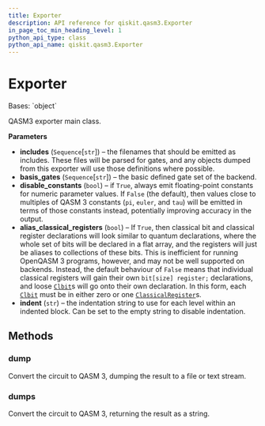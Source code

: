 ```yaml
---
title: Exporter
description: API reference for qiskit.qasm3.Exporter
in_page_toc_min_heading_level: 1
python_api_type: class
python_api_name: qiskit.qasm3.Exporter
---
```


# Exporter

<Class id="qiskit.qasm3.Exporter" github="https://github.com/qiskit/qiskit/tree/stable/0.21/qiskit/qasm3/exporter.py" signature="Exporter(includes=('stdgates.inc',), basis_gates=('U',), disable_constants=False, alias_classical_registers=False, indent='  ')">
  Bases: `object`

  QASM3 exporter main class.

  **Parameters**

  *   **includes** (`Sequence`\[`str`]) – the filenames that should be emitted as includes. These files will be parsed for gates, and any objects dumped from this exporter will use those definitions where possible.
  *   **basis\_gates** (`Sequence`\[`str`]) – the basic defined gate set of the backend.
  *   **disable\_constants** (`bool`) – if `True`, always emit floating-point constants for numeric parameter values. If `False` (the default), then values close to multiples of QASM 3 constants (`pi`, `euler`, and `tau`) will be emitted in terms of those constants instead, potentially improving accuracy in the output.
  *   **alias\_classical\_registers** (`bool`) – If `True`, then classical bit and classical register declarations will look similar to quantum declarations, where the whole set of bits will be declared in a flat array, and the registers will just be aliases to collections of these bits. This is inefficient for running OpenQASM 3 programs, however, and may not be well supported on backends. Instead, the default behaviour of `False` means that individual classical registers will gain their own `bit[size] register;` declarations, and loose [`Clbit`](qiskit.circuit.Clbit "qiskit.circuit.Clbit")s will go onto their own declaration. In this form, each [`Clbit`](qiskit.circuit.Clbit "qiskit.circuit.Clbit") must be in either zero or one [`ClassicalRegister`](qiskit.circuit.ClassicalRegister "qiskit.circuit.ClassicalRegister")s.
  *   **indent** (`str`) – the indentation string to use for each level within an indented block. Can be set to the empty string to disable indentation.

  ## Methods

  ### dump

  <Function id="qiskit.qasm3.Exporter.dump" name="dump" signature="Exporter.dump(circuit, stream)">
    Convert the circuit to QASM 3, dumping the result to a file or text stream.
  </Function>

  ### dumps

  <Function id="qiskit.qasm3.Exporter.dumps" name="dumps" signature="Exporter.dumps(circuit)">
    Convert the circuit to QASM 3, returning the result as a string.
  </Function>
</Class>

